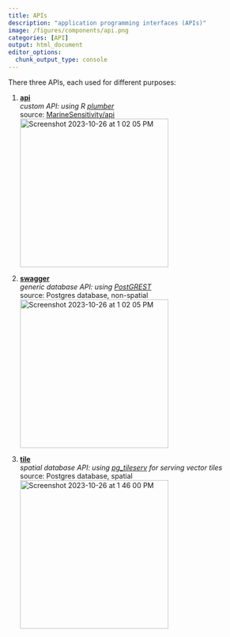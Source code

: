 ```yaml
---
title: APIs
description: "application programming interfaces (APIs)"
image: /figures/components/api.png
categories: [API]
output: html_document
editor_options: 
  chunk_output_type: console
---
```


There three APIs, each used for different purposes:

1. [**api**](https://api.marinesensitivity.org)\
  _custom API: using R [plumber](https://www.rplumber.io/)_\
  source: [MarineSensitivity/api]( https://github.com/MarineSensitivity/api/blob/main/plumber.R)\
  <img width="300" alt="Screenshot 2023-10-26 at 1 02 05 PM" src="https://github.com/MarineSensitivity/server/assets/2837257/3ff49d8c-8569-4111-9e63-2998960ea192">\
  
1. [**swagger**](https://swagger.marinesensitivity.org)\
  _generic database API: using [PostGREST](https://postgrest.org/en/stable/)_\
  source: Postgres database, non-spatial\
  <img width="300" alt="Screenshot 2023-10-26 at 1 02 05 PM" src="https://github.com/MarineSensitivity/server/assets/2837257/787cc7b6-b1cd-4c1a-b896-4f17777b1d7d">\

1. [**tile**](https://tile.marinesensitivity.org)\
  _spatial database API: using [pg_tileserv](https://postgrest.org/en/stable/) for serving vector tiles_\
  source: Postgres database, spatial\
  <img width="300" alt="Screenshot 2023-10-26 at 1 46 00 PM" src="https://github.com/MarineSensitivity/server/assets/2837257/73398fe2-4b09-4ec9-8b14-2ef25165ecf4">\


